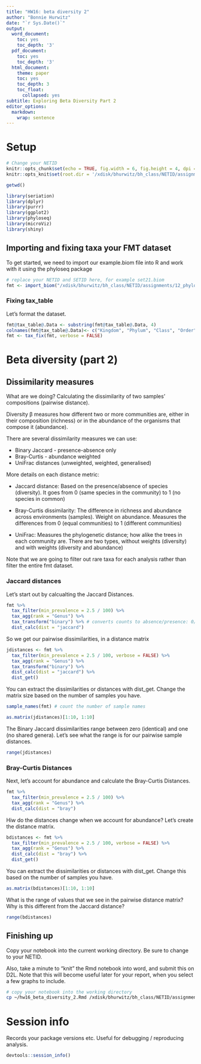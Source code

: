 ```yaml
---
title: "HW16: beta diversity 2"
author: "Bonnie Hurwitz"
date: "`r Sys.Date()`"
output:
  word_document:
    toc: yes
    toc_depth: '3'
  pdf_document:
    toc: yes
    toc_depth: '3'
  html_document:
    theme: paper
    toc: yes
    toc_depth: 3
    toc_float:
      collapsed: yes
subtitle: Exploring Beta Diversity Part 2
editor_options:
  markdown:
    wrap: sentence
---
```


# Setup

```r
# Change your NETID
knitr::opts_chunk$set(echo = TRUE, fig.width = 6, fig.height = 4, dpi = 120)
knitr::opts_knit$set(root.dir = '/xdisk/bhurwitz/bh_class/NETID/assignments/16_beta_diversity_2')
```

```r
getwd()
```

```r
library(seriation)
library(dplyr)
library(purrr)
library(ggplot2)
library(phyloseq)
library(microViz)
library(shiny)
```

## Importing and fixing taxa your FMT dataset

To get started, we need to import our example.biom file into R and work with it using the phyloseq package

```r
# replace your NETID and SETID here, for example set21.biom
fmt <- import_biom("/xdisk/bhurwitz/bh_class/NETID/assignments/12_phyloseq/SETID.biom")
```

### Fixing tax_table

Let's format the dataset.

```r
fmt@tax_table@.Data <- substring(fmt@tax_table@.Data, 4)
colnames(fmt@tax_table@.Data)<- c("Kingdom", "Phylum", "Class", "Order", "Family", "Genus", "Species")
fmt <- tax_fix(fmt, verbose = FALSE)
```

# Beta diversity (part 2)

## Dissimilarity measures

What are we doing? Calculating the dissimilarity of two samples' compositions (pairwise distance).

Diversity β measures how different two or more communities are, either in their composition (richness) 
or in the abundance of the organisms that compose it (abundance). 

There are several dissimilarity measures we can use:

-   Binary Jaccard - presence-absence only
-   Bray-Curtis - abundance weighted
-   UniFrac distances (unweighted, weighted, generalised)

More details on each distance metric:

- Jaccard distance: Based on the presence/absence of species (diversity). 
It goes from 0 (same species in the community) to 1 (no species in common)

- Bray-Curtis dissimilarity: The difference in richness and abundance across environments (samples). Weight on abundance. 
Measures the differences from 0 (equal communities) to 1 (different communities)

- UniFrac: Measures the phylogenetic distance; how alike the trees in each community are. 
There are two types, without weights (diversity) and with weights (diversity and abundance)  

Note that we are going to filter out rare taxa for each analysis rather than filter the entire fmt dataset.

### Jaccard distances

Let's start out by calcualting the Jaccard Distances.

```r
fmt %>%
  tax_filter(min_prevalence = 2.5 / 100) %>%
  tax_agg(rank = "Genus") %>%
  tax_transform("binary") %>% # converts counts to absence/presence: 0/1
  dist_calc(dist = "jaccard")
```

So we get our pairwise dissimilarities, in a distance matrix 

```r
jdistances <- fmt %>%
  tax_filter(min_prevalence = 2.5 / 100, verbose = FALSE) %>%
  tax_agg(rank = "Genus") %>%
  tax_transform("binary") %>%
  dist_calc(dist = "jaccard") %>%
  dist_get()
```

You can extract the dissimilarities or distances with dist_get. Change the matrix size based on the number of samples you have.

```r
sample_names(fmt) # count the number of sample names
```

```r
as.matrix(jdistances)[1:10, 1:10]
```

The Binary Jaccard dissimilarities range between zero (identical) and one (no shared genera). Let's see what the range is for our pairwise sample distances.

```r
range(jdistances)
```


### Bray-Curtis Distances

Next, let's account for abundance and calculate the Bray-Curtis Distances.

```r
fmt %>%
  tax_filter(min_prevalence = 2.5 / 100) %>%
  tax_agg(rank = "Genus") %>%
  dist_calc(dist = "bray")
```

Hiw do the distances change when we account for abundance? Let's create the distance matrix. 


```r
bdistances <- fmt %>%
  tax_filter(min_prevalence = 2.5 / 100, verbose = FALSE) %>%
  tax_agg(rank = "Genus") %>%
  dist_calc(dist = "bray") %>%
  dist_get()
```

You can extract the dissimilarities or distances with dist_get. Change this based on the number of samples you have.

```r
as.matrix(bdistances)[1:10, 1:10]
```

What is the range of values that we see in the pairwise distance matrix? Why is this different from the Jaccard distance?

```r
range(bdistances)
```

## Finishing up

Copy your notebook into the current working directory. Be sure to change to your NETID.

Also, take a minute to "knit" the Rmd notebook into word, and submit this on D2L. Note that this will become useful later for your report, when you select a few graphs to include.

```bash
# copy your notebook into the working directory
cp ~/hw16_beta_diversity_2.Rmd /xdisk/bhurwitz/bh_class/NETID/assignments/beta_diversity_2
```

# Session info

Records your package versions etc.
Useful for debugging / reproducing analysis.

```r
devtools::session_info()
```
